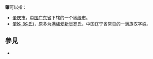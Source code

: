 '''肇'''可以指：
*[[肇庆市|肇庆市]]，[[中国|中国]][[广东省|广东省]]下辖的一个[[地级市|地级市]]。
*[[肇姓_(姓氏)|肇姓 (姓氏)]]，原多为[[满族|满族]][[爱新觉罗|爱新觉罗]]氏，中国辽宁省常见的一满族汉字姓。

== 參見 ==
* {{Lookfrom}}

{{disambig|ZH|cat=一字消歧義}}